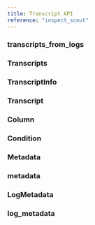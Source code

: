 ```yaml
---
title: Transcript API
reference: "inspect_scout"
---
```


### transcripts_from_logs
### Transcripts
### TranscriptInfo
### Transcript
### Column
### Condition
### Metadata
### metadata
### LogMetadata
### log_metadata


